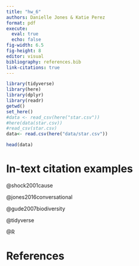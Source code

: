 ```yaml
---
title: "hw_6"
authors: Danielle Jones & Katie Perez
format: pdf
execute:
  eval: true
  echo: false
fig-width: 6.5
fig-height: 8
editor: visual
bibliography: references.bib
link-citations: true
---
```


```r
library(tidyverse)
library(here)
library(dplyr)
library(readr)
getwd()
set_here()
#data <- read_csv(here("star.csv"))
#here(data(star.csv))
#read_csv(star.csv)
data<- read.csv(here("data/star.csv"))

head(data)
```

# In-text citation examples

@shock2001cause

@jones2016conversational

@gude2007biodiversity

@tidyverse

@R

\newpage

# References
